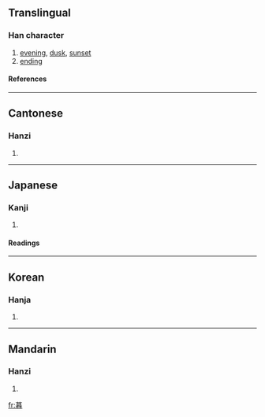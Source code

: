==Translingual==
===Han character===
{{Han char|rn=72|rad=日|as=11|sn=15|four=4460<sub>3</sub>|canj=廿日大日 (TAKA)}}
# [[evening]], [[dusk]], [[sunset]]
# [[ending]]
====References====
{{Han ref|kx=0499.210|dkj=14128|dj=0868.270|hdz=21528.110|uh=66AE|ud=26286|bh=BCC7|bd=48327}}

----
==Cantonese==
===Hanzi===
{{yue-hanzi|jyut=|y=mou6}}
# {{defn|Cantonese}}

----
==Japanese==
===Kanji===
{{ja-kanji|grade=6|rs=日11}}
# {{defn|Japanese}} 
====Readings====
{{ja-readings|on=[[ぼ]] (bo)|kun=[[くれる]] (kureru), [[くらす]] (kurasu), [[くれ]] (kure)}}

----
==Korean==
===Hanja===
{{ko-hanja|hangeul=모|eumhun=|rv=mo|mr=mo|y=mo}}
# {{defn|Korean}}

----
==Mandarin==
===Hanzi===
{{cmn-hanzi|pin=[[mù]] ([[mu4]])|wg=mu<sup>4</sup>}}
# {{defn|Mandarin}}

[[fr:暮]]
